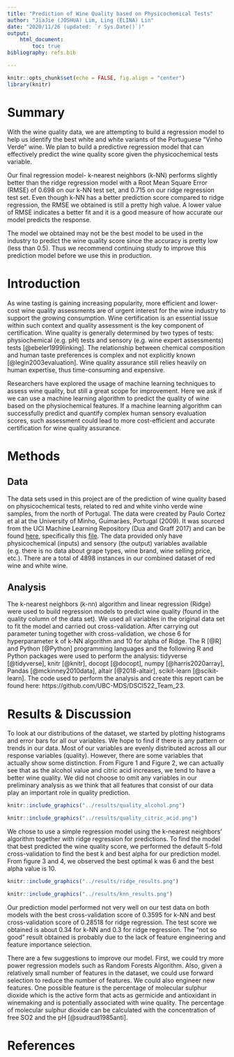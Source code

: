 ```yaml
---
title: "Prediction of Wine Quality based on Physicochemical Tests"
author: "JiaJie (JOSHUA) Lim, Ling (ELINA) Lin"
date: "2020/11/26 (updated: `r Sys.Date()`)"
output: 
    html_document:
        toc: true
bibliography: refs.bib

---
```


```r
knitr::opts_chunk$set(echo = FALSE, fig.align = "center")
library(knitr)
```

# Summary

With the wine quality data, we are attempting to build a regression model to help us identify the best white and white variants of the Portuguese "Vinho Verde" wine. We plan to build a predictive regression model that can effectively predict the wine quality score given the physicochemical tests variable. 

Our final regression model- k-nearest neighbors (k-NN) performs slightly better than the ridge regression model with a Root Mean Square Error (RMSE) of 0.698 on our k-NN test set, and 0.715 on our ridge regression test set. Even though k-NN has a better prediction score compared to ridge regression, the RMSE we obtained is still a pretty high value. A lower value of RMSE indicates a better fit and it is a good measure of how accurate our model predicts the response. 

The model we obtained may not be the best model to be used in the industry to predict the wine quality score since the accuracy is pretty low (less than 0.5). Thus we recommend continuing study to improve this prediction model before we use this in production. 


# Introduction

As wine tasting is gaining increasing popularity, more efficient and lower-cost wine quality assessments are of urgent interest for the wine industry to support the growing consumption. Wine certification is an essential issue within such context and quality assessment is the key component of certification. Wine quality is generally determined by two types of tests: physiochemical (e.g. pH) tests and sensory (e.g. wine expert assessments) tests [@ebeler1999linking]. The relationship between chemical composition and human taste preferences is complex and not explicitly known [@legin2003evaluation]. Wine quality assurance still relies heavily on human expertise, thus time-consuming and expensive. 

Researchers have explored the usage of machine learning techniques to assess wine quality, but still a great scope for improvement. Here we ask if we can use a machine learning algorithm to predict the quality of wine based on the physiochemical features. If a machine learning algorithm can successfully predict and quantify complex human sensory evaluation scores, such assessment could lead to more cost-efficient and accurate certification for wine quality assurance.

# Methods

## Data

The data sets used in this project are of the prediction of wine quality
based on physicochemical tests, related to red and white vinho verde
wine samples, from the north of Portugal. The data were created by Paulo
Cortez et al at the University of Minho, Guimarães, Portugal (2009). It
was sourced from the UCI Machine Learning Repository (Dua and Graff
2017) and can be found
[here](https://archive.ics.uci.edu/ml/datasets/Wine+Quality),
specifically this
[file](https://archive.ics.uci.edu/ml/machine-learning-databases/wine-quality/).
The data provided only have physicochemical (inputs) and sensory (the
output) variables available (e.g. there is no data about grape types,
wine brand, wine selling price, etc.). There are a total of 4898
instances in our combined dataset of red wine and white wine.

## Analysis

The k-nearest neighbors (k-nn) algorithm and linear regression (Ridge) were used to build regression models to predict wine quality (found in the quality column of the data set). We used all variables in the original data set to fit the model and carried out cross-validation. After carrying out parameter tuning together with cross-validation, we chose 6 for hyperparameter k of k-NN algorithm and 10 for alpha of Ridge. The R [@R] and Python [@Python] programming languages and the following R and Python packages were used to perform the analysis: tidyverse [@tidyverse], knitr [@knitr], docopt [@docopt], numpy [@harris2020array], Pandas [@mckinney2010data], altair [@2018-altair], scikit-learn [@scikit-learn]. The code used to perform the analysis and create this report can be found here: https://github.com/UBC-MDS/DSCI522_Team_23.



# Results & Discussion

To look at our distributions of the dataset, we started by plotting histograms and error bars for all our variables. We hope to find if there is any pattern or trends in our data. Most of our variables are evenly distributed across all our response variables (quality). However, there are some variables that actually show some distinction. From Figure 1 and Figure 2, we can actually see that as the alcohol value and citric acid increases, we tend to have a better wine quality. We did not choose to omit any variables in our preliminary analysis as we think that all features that consist of our data play an important role in quality prediction.

```r
knitr::include_graphics("../results/quality_alcohol.png")
```

```r
knitr::include_graphics("../results/quality_citric_acid.png")
```


We chose to use a simple regression model using the k-nearest neighbors' algorithm together with ridge regression for predictions. To find the model that best predicted the wine quality score, we performed the default 5-fold cross-validation to find the best k and best alpha for our prediction model. From figure 3 and 4, we observed the best optimal k was 6 and the best alpha value is 10. 


```r
knitr::include_graphics("../results/ridge_results.png")
```

```r
knitr::include_graphics("../results/knn_results.png")
```

Our prediction model performed not very well on our test data on both models with the best cross-validation score of 0.3595 for k-NN and best cross-validation score of 0.28518 for ridge regression. The test score we obtained is about 0.34 for k-NN and 0.3 for ridge regression. The "not so good" result obtained is probably due to the lack of feature engineering and feature importance selection. 

There are a few suggestions to improve our model. First, we could try more power regression models such as Random Forests Algorithm. Also, given a relatively small number of features in the dataset, we could use forward selection to reduce the number of features. We could also engineer new features. One possible feature is the percentage of molecular sulphur dioxide which is the active form that acts as germicide and antioxidant in winemaking and is potentially associated with wine quality. The percentage of molecular sulphur dioxide can be calculated with the concentration of free SO2 and the pH [@sudraud1985anti].

# References










